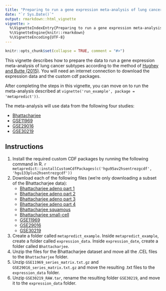 ```yaml
---
title: "Preparing to run a gene expression meta-analysis of lung cancer subtypes"
date: "`r Sys.Date()`"
output: rmarkdown::html_vignette
vignette: >
  %\VignetteIndexEntry{Preparing to run a gene expression meta-analysis of lung cancer subtypes}
  %\VignetteEngine{knitr::rmarkdown}
  %\VignetteEncoding{UTF-8}
---
```


```r
knitr::opts_chunk$set(collapse = TRUE, comment = "#>")
```

This vignette describes how to prepare the data to run a gene expression meta-analysis of lung cancer subtypes according to the method of [Hughey and Butte (2015)](https://doi.org/10.1093/nar/gkv229). You will need an internet connection to download the expression data and the custom cdf packages.

After completing the steps in this vignette, you can move on to run the meta-analysis described at `vignette('run_example', package = 'metapredict'))`.

The meta-analysis will use data from the following four studies:

* [Bhattacharjee](http://www.broadinstitute.org/cgi-bin/cancer/publications/view/62)
* [GSE11969](http://www.ncbi.nlm.nih.gov/geo/query/acc.cgi?acc=GSE11969)
* [GSE29016](http://www.ncbi.nlm.nih.gov/geo/query/acc.cgi?acc=GSE29016)
* [GSE30219](http://www.ncbi.nlm.nih.gov/geo/query/acc.cgi?acc=GSE30219)

## Instructions

1. Install the required custom CDF packages by running the following command in R.
    ```r
    metapredict::installCustomCdfPackages(c('hgu95av2hsentrezgcdf',
                                            'hgu133plus2hsentrezgcdf'))
    ```
1. Download each of the following files (we're only downloading a subset of the Bhattacharjee data):
    * [Bhattacharjee adeno part 1](http://www.broadinstitute.org/mpr/publications/projects/LUNG/LUNG_scans_ADENO_part1.tar.gz)
    * [Bhattacharjee adeno part 2](http://www.broadinstitute.org/mpr/publications/projects/LUNG/LUNG_scans_ADENO_part2.tar.gz)
    * [Bhattacharjee adeno part 3](http://www.broadinstitute.org/mpr/publications/projects/LUNG/LUNG_scans_ADENO_part3.tar.gz)
    * [Bhattacharjee adeno part 4](http://www.broadinstitute.org/mpr/publications/projects/LUNG/LUNG_scans_ADENO_part4.tar.gz)
    * [Bhattacharjee squamous](http://www.broadinstitute.org/mpr/publications/projects/LUNG/LUNG_scans_SQ.tar.gz)
    * [Bhattacharjee small-cell](http://www.broadinstitute.org/mpr/publications/projects/LUNG/LUNG_scans_SMC.tar.gz)
    * [GSE11969](ftp://ftp.ncbi.nlm.nih.gov/geo/series/GSE11nnn/GSE11969/matrix/GSE11969_series_matrix.txt.gz)
    * [GSE29016](ftp://ftp.ncbi.nlm.nih.gov/geo/series/GSE29nnn/GSE29016/matrix/GSE29016_series_matrix.txt.gz)
    * [GSE30219](http://www.ncbi.nlm.nih.gov/geo/download/?acc=GSE30219&format=file)
1. Create a folder called `metapredict_example`. Inside `metapredict_example`, create a folder called `expression_data`. Inside `expression_date`, create a folder called `Bhattacharjee`.
1. Unzip the files for the Bhattacharjee dataset and move all the .CEL files to the `Bhattacharjee` folder.
1. Unzip `GSE11969_series_matrix.txt.gz` and `GSE29016_series_matrix.txt.gz` and move the resulting .txt files to the `expression_data` folder.
1. Unzip `GSE30219_RAW.tar`, rename the resulting folder `GSE30219`, and move it to the `expression_data` folder.
